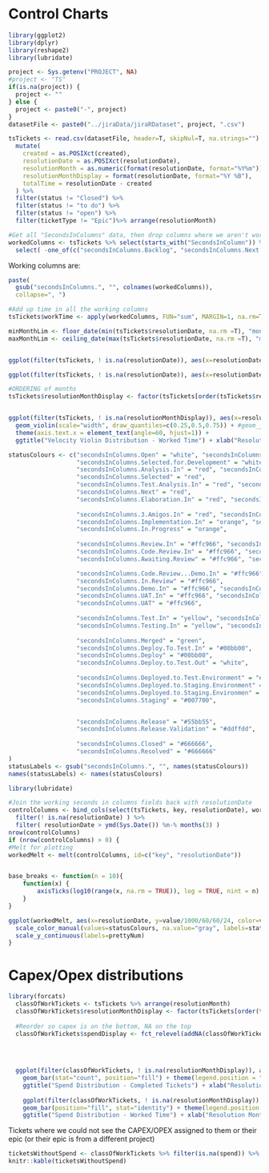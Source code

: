 # Control Charts

```r

library(ggplot2)
library(dplyr)
library(reshape2)
library(lubridate)
```

```r

project <- Sys.getenv("PROJECT", NA)
#project <- "TS"
if(is.na(project)) {
  project <- ""
} else { 
  project <- paste0("-", project)
}
datasetFile <- paste0("../jiraData/jiraRDataset", project, ".csv")

tsTickets <- read.csv(datasetFile, header=T, skipNul=T, na.strings="") %>%
  mutate(
    created = as.POSIXct(created), 
    resolutionDate = as.POSIXct(resolutionDate),
    resolutionMonth = as.numeric(format(resolutionDate, format="%Y%m")),
    resolutionMonthDisplay = format(resolutionDate, format="%Y %B"),
    totalTime = resolutionDate - created
  ) %>% 
  filter(status != "Closed") %>% 
  filter(status != "to do") %>% 
  filter(status != "open") %>%
  filter(ticketType != "Epic")%>% arrange(resolutionMonth)

#Get all "SecondsInColumns" data, then drop columns where we aren't working on it
workedColumns <- tsTickets %>% select(starts_with("SecondsInColumn")) %>%
  select( -one_of(c("secondsInColumns.Backlog", "secondsInColumns.Next.Up", "secondsInColumns.New", "secondsInColumns.Done", "secondsInColumns.Closed", "secondsInColumns.Resolved", "secondsInColumns.Open", "secondsInColumns.Reopened")))


```

Working columns are:

```r
paste(
  gsub("secondsInColumns.", "", colnames(workedColumns)),
  collapse=", ")

#Add up time in all the working columns
tsTickets$workTime <- apply(workedColumns, FUN="sum", MARGIN=1, na.rm=T)

minMonthLim <- floor_date(min(tsTickets$resolutionDate, na.rm =T), "month")
maxMonthLim <- ceiling_date(max(tsTickets$resolutionDate, na.rm =T), "month")


ggplot(filter(tsTickets, ! is.na(resolutionDate)), aes(x=resolutionDate, y=totalTime/24/60/60)) + geom_point() + geom_smooth(na.rm=T, fullrange=T) + ggtitle("Cycle Time - created to resolved") + ylab("Days") + xlab("Resolution Month") + expand_limits(x=c(minMonthLim, maxMonthLim))

ggplot(filter(tsTickets, ! is.na(resolutionDate)), aes(x=resolutionDate, y=workTime/24/60/60/1000)) + geom_point() + geom_smooth(na.rm=T, fullrange=T) + ggtitle("Cycle Time - Worked Time") + ylab("Days") + xlab("Resolution Month") + expand_limits(x=c(minMonthLim, maxMonthLim))

```



```r

#ORDERING of months
tsTickets$resolutionMonthDisplay <- factor(tsTickets[order(tsTickets$resolutionMonth), "resolutionMonthDisplay"], levels=unique(tsTickets[order(tsTickets$resolutionMonth), "resolutionMonthDisplay"]))


ggplot(filter(tsTickets, ! is.na(resolutionMonthDisplay)), aes(x=resolutionMonthDisplay, y=workTime/24/60/60/1000)) + 
  geom_violin(scale="width", draw_quantiles=c(0.25,0.5,0.75)) + #geom_jitter(height=0, size=0.2, width=0.2) +
  theme(axis.text.x = element_text(angle=60, hjust=1)) +
  ggtitle("Velocity Violin Distribution - Worked Time") + xlab("Resolution Month") + ylab("Days")

```

```r

statusColours <- c("secondsInColumns.Open" = "white", "secondsInColumns.Backlog" = "white",
                   "secondsInColumns.Selected.for.Development" = "white",
                   "secondsInColumns.Analysis.In" = "red", "secondsInColumns.Analysis.Out" = "white",
                   "secondsInColumns.Selected" = "red",
                   "secondsInColumns.Test.Analysis.In" = "red", "secondsInColumns.Test.Analysis.Out" = "white",
                   "secondsInColumns.Next" = "red",
                   "secondsInColumns.Elaboration.In" = "red", "secondsInColumns.Elaboration.Out" = "white", "secondsInColumns.Elaboration..Out" = "white",
                   
                   "secondsInColumns.3.Amigos.In" = "red", "secondsInColumns.3.Amigos.Out" = "white",
                   "secondsInColumns.Implementation.In" = "orange", "secondsInColumns.Implementation.Out" = "white",
                   "secondsInColumns.In.Progress" = "orange",
                   
                   "secondsInColumns.Review.In" = "#ffc966", "secondsInColumns.Review.Out" = "white",
                   "secondsInColumns.Code.Review.In" = "#ffc966", "secondsInColumns.Code.Review.Out" = "white",
                   "secondsInColumns.Awaiting.Review" = "#ffc966", "secondsInColumns.Review.Done" = "white",                   

                   "secondsInColumns.Code.Review...Demo.In" = "#ffc966", "secondsInColumns.Code.Review...Demo.Out" = "white",
                   "secondsInColumns.In.Review" = "#ffc966",
                   "secondsInColumns.Demo.In" = "#ffc966", "secondsInColumns.Demo.Out" = "white",
                   "secondsInColumns.UAT.In" = "#ffc966", "secondsInColumns.UAT.Out" = "white",
                   "secondsInColumns.UAT" = "#ffc966",
                   
                   "secondsInColumns.Test.In" = "yellow", "secondsInColumns.Test.Out" = "white",
                   "secondsInColumns.Testing.In" = "yellow", "secondsInColumns.Testing.Done" = "white",
                   
                   "secondsInColumns.Merged" = "green",
                   "secondsInColumns.Deploy.To.Test.In" = "#00bb00",
                   "secondsInColumns.Deploy" = "#00bb00",
                   "secondsInColumns.Deploy.to.Test.Out" = "white",
                   
                   "secondsInColumns.Deployed.to.Test.Environment" = "#00bb00",
                   "secondsInColumns.Deployed.to.Staging.Environment" = "#007700",
                   "secondsInColumns.Deployed.to.Staging.Environmen" = "#007700",
                   "secondsInColumns.Staging" = "#007700",


                   "secondsInColumns.Release" = "#55bb55",
                   "secondsInColumns.Release.Validation" = "#ddffdd",
                   
                   "secondsInColumns.Closed" = "#666666",
                   "secondsInColumns.Resolved" = "#666666"
)
statusLabels <- gsub("secondsInColumns.", "", names(statusColours))
names(statusLabels) <- names(statusColours)

library(lubridate)

#Join the working seconds in columns fields back with resolutionDate
controlColumns <- bind_cols(select(tsTickets, key, resolutionDate), workedColumns) %>%
  filter(! is.na(resolutionDate) ) %>% 
  filter( resolutionDate > ymd(Sys.Date()) %m-% months(3) )
nrow(controlColumns)
if (nrow(controlColumns) > 0) {
#Melt for plotting
workedMelt <- melt(controlColumns, id=c("key", "resolutionDate"))


base_breaks <- function(n = 10){
    function(x) {
        axisTicks(log10(range(x, na.rm = TRUE)), log = TRUE, nint = n)
    }
}

ggplot(workedMelt, aes(x=resolutionDate, y=value/1000/60/60/24, color=variable)) + geom_point() + ylab("Hours") + xlab("Resolution Date") + facet_wrap(~variable, ncol=2, scales="free_y") +
  scale_color_manual(values=statusColours, na.value="gray", labels=statusLabels, name="Column") + theme(legend.position="None") + geom_smooth(na.rm = T, se=T) + 
  scale_y_continuous(labels=prettyNum)
}

```

# Capex/Opex distributions

```r
library(forcats)
  classOfWorkTickets <- tsTickets %>% arrange(resolutionMonth)
  classOfWorkTickets$resolutionMonthDisplay <- factor(tsTickets[order(tsTickets$resolutionMonth), "resolutionMonthDisplay"], levels=unique(tsTickets[order(tsTickets$resolutionMonth), "resolutionMonthDisplay"]))
  
  #Reorder so capex is on the bottom, NA on the top
  classOfWorkTickets$spendDisplay <- fct_relevel(addNA(classOfWorkTickets$spend), NA, "OPEX", "CAPEX")
  
 

  
  ggplot(filter(classOfWorkTickets, ! is.na(resolutionMonthDisplay)), aes(x=resolutionMonthDisplay, fill=spendDisplay)) + scale_fill_discrete(name=NULL) +
    geom_bar(stat="count", position="fill") + theme(legend.position = "bottom", axis.text.x = element_text(angle=60, hjust=1)) + 
    ggtitle("Spend Distribution - Completed Tickets") + xlab("Resolution Month") + ylab("Spend %")
  
    ggplot(filter(classOfWorkTickets, ! is.na(resolutionMonthDisplay)), aes(x=resolutionMonthDisplay, y=workTime, fill=spendDisplay)) + scale_fill_discrete(name=NULL) +
    geom_bar(position="fill", stat="identity") + theme(legend.position = "bottom", axis.text.x = element_text(angle=60, hjust=1)) + 
    ggtitle("Spend Distribution - Worked Time") + xlab("Resolution Month") + ylab("Spend %")

```
    
Tickets where we could not see the CAPEX/OPEX assigned to them or their epic (or their epic is from a different project)

```r
ticketsWithoutSpend <- classOfWorkTickets %>% filter(is.na(spend)) %>% filter(! is.na(resolutionMonthDisplay)) %>% select(key, epicLink)
knitr::kable(ticketsWithoutSpend)
```
